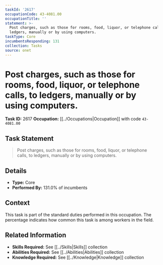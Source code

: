 ```yaml
---
taskId: '2617'
occupationCode: 43-4081.00
occupationTitle: ''
statement: >-
  Post charges, such as those for rooms, food, liquor, or telephone calls, to
  ledgers, manually or by using computers.
taskType: Core
incumbentsResponding: 131
collection: Tasks
source: onet
---
```

# Post charges, such as those for rooms, food, liquor, or telephone calls, to ledgers, manually or by using computers.

**Task ID:** 2617
**Occupation:** [[../Occupations|Occupation]] with code `43-4081.00`

## Task Statement

> Post charges, such as those for rooms, food, liquor, or telephone calls, to ledgers, manually or by using computers.

## Details

- **Type:** Core
- **Performed By:** 131.0% of incumbents

## Context

This task is part of the standard duties performed in this occupation. The percentage indicates how common this task is among workers in the field.

## Related Information

- **Skills Required:** See [[../Skills|Skills]] collection
- **Abilities Required:** See [[../Abilities|Abilities]] collection
- **Knowledge Required:** See [[../Knowledge|Knowledge]] collection
